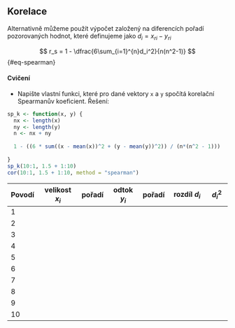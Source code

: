 ## Korelace

Alternativně můžeme použít výpočet založený na diferencích pořadí pozorovaných hodnot, které definujeme jako $d_i = x_{ri} - y_{ri}$

$$
r_s = 1 - \dfrac{6\sum_{i=1}^{n}d_i^2}{n(n^2-1)} 
$$ {#eq-spearman}

#### Cvičení {.unnumbered}

-   Napište vlastní funkci, které pro dané vektory `x` a `y` spočítá korelační Spearmanův koeficient. Řešení:

```r
sp_k <- function(x, y) {
  nx <- length(x)
  ny <- length(y)
  n <- nx + ny
  
  1 - ((6 * sum((x - mean(x))^2 + (y - mean(y))^2)) / (n*(n^2 - 1)))
  
}
sp_k(10:1, 1.5 + 1:10)
cor(10:1, 1.5 + 1:10, method = "spearman")

```

| Povodí  | velikost $x_i$ | pořadí | odtok $y_i$ | pořadí | rozdíl $d_i$ | $d_i^2$ |
|---------|----------------|--------|-------------|------|----------------|---------|
| 1       |                |        |             |      |                |         |
| 2       |                |        |             |      |                |         |
| 3       |                |        |             |      |                |         |
| 4       |                |        |             |      |                |         |
| 5       |                |        |             |      |                |         |
| 6       |                |        |             |      |                |         |
| 7       |                |        |             |      |                |         |
| 8       |                |        |             |      |                |         |
| 9       |                |        |             |      |                |         |
| 10      |                |        |             |      |                |         |
